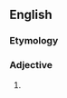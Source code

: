 {{also|heavy-hearted}}

==English==

===Etymology===
{{compound|en|heavy|hearted}}

===Adjective===
{{head|en|adjective}}

# {{alt form|heavy-hearted|lang=en}}